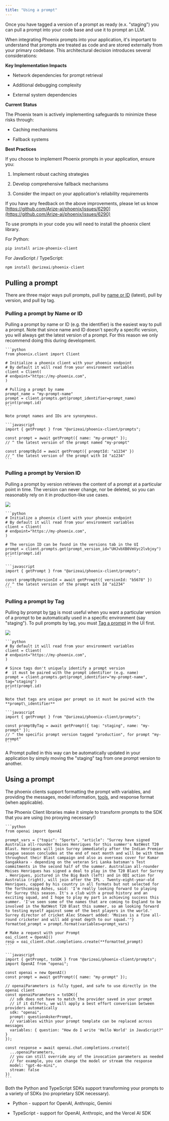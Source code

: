 ```yaml
---
title: "Using a prompt"
---
```


Once you have tagged a version of a prompt as ready (e.x. "staging") you can pull a prompt into your code base and use it to prompt an LLM.

<Accordion title="ℹ️ A caution about using prompts inside your application code">
When integrating Phoenix prompts into your application, it's important to understand that prompts are treated as code and are stored externally from your primary codebase. This architectural decision introduces several considerations:

**Key Implementation Impacts**

* Network dependencies for prompt retrieval

* Additional debugging complexity

* External system dependencies

**Current Status**

The Phoenix team is actively implementing safeguards to minimize these risks through:

* Caching mechanisms

* Fallback systems

**Best Practices**

If you choose to implement Phoenix prompts in your application, ensure you:

1. Implement robust caching strategies

2. Develop comprehensive fallback mechanisms

3. Consider the impact on your application's reliability requirements

If you have any feedback on the above improvements, please let us know [https://github.com/Arize-ai/phoenix/issues/6290](https://github.com/Arize-ai/phoenix/issues/6290)

</Accordion>

To use prompts in your code you will need to install the phoenix client library.

For Python:

```sh
pip install arize-phoenix-client
```

For JavaScript / TypeScript:

```javascript
npm install @arizeai/phoenix-client
```

## Pulling a prompt

There are three major ways pull prompts, pull by [name or ID](/phoenix/prompt-engineering/how-to-prompts/using-a-prompt#pulling-a-prompt-by-name-or-id) (latest), pull by version, and pull by tag.

### Pulling a prompt by Name or ID

Pulling a prompt by name or ID (e.g. the identifier) is the easiest way to pull a prompt. Note that since name and ID doesn't specify a specific version, you will always get the latest version of a prompt. For this reason we only recommend doing this during development.

<Tabs>

  <Tab title="Python">

    ```python
    from phoenix.client import Client

    # Initialize a phoenix client with your phoenix endpoint
    # By default it will read from your environment variables
    client = Client(
    # endpoint="https://my-phoenix.com",
    )

    # Pulling a prompt by name
    prompt_name = "my-prompt-name"
    prompt = client.prompts.get(prompt_identifier=prompt_name)
    print(prompt.id)
    ```

    Note prompt names and IDs are synonymous.

  </Tab>

  <Tab title ="TypeScript">

    ```javascript
    import { getPrompt } from "@arizeai/phoenix-client/prompts";

    const prompt = await getPrompt({ name: "my-prompt" });
    // ^ the latest version of the prompt named "my-prompt"

    const promptById = await getPrompt({ promptId: "a1234" })
    // ^ the latest version of the prompt with Id "a1234"
    ```

  </Tab>

</Tabs>

### Pulling a prompt by Version ID

Pulling a prompt by version retrieves the content of a prompt at a particular point in time. The version can never change, nor be deleted, so you can reasonably rely on it in production-like use cases.

<Frame caption="The ID of a specific prompt version can be found in the prompt history.">
  <img src="https://storage.googleapis.com/arize-phoenix-assets/assets/images/phoenix-docs-images/6c02bb6f-image.jpeg" />
</Frame>

<Tabs>

  <Tab title="Python">

    ```python
    # Initialize a phoenix client with your phoenix endpoint
    # By default it will read from your environment variables
    client = Client(
    # endpoint="https://my-phoenix.com",
    )

    # The version ID can be found in the versions tab in the UI
    prompt = client.prompts.get(prompt_version_id="UHJvbXB0VmVyc2lvbjoy")
    print(prompt.id)
    ```

  </Tab>

  <Tab title ="TypeScript">

    ```javascript
    import { getPrompt } from "@arizeai/phoenix-client/prompts";

    const promptByVersionId = await getPrompt({ versionId: "b5678" })
    // ^ the latest version of the prompt with Id "a1234"
    ```

  </Tab>

</Tabs>

### Pulling a prompt by Tag

Pulling by prompt by [tag](/phoenix/prompt-engineering/concepts-prompts/prompts-concepts#prompt-version-tag) is most useful when you want a particular version of a prompt to be automatically used in a specific environment (say "staging"). To pull prompts by tag, you must [Tag a prompt](/phoenix/prompt-engineering/how-to-prompts/tag-a-prompt) in the UI first.

<Frame caption="You can control the prompt version tags in the UI.">
  <img src="https://storage.googleapis.com/arize-phoenix-assets/assets/images/phoenix-docs-images/d216c9ac-image.jpeg" />
</Frame>


<Tabs>

  <Tab title="Python">

    ```python
    # By default it will read from your environment variables
    client = Client(
    # endpoint="https://my-phoenix.com",
    )

    # Since tags don't uniquely identify a prompt version
    #  it must be paired with the prompt identifier (e.g. name)
    prompt = client.prompts.get(prompt_identifier="my-prompt-name", tag="staging")
    print(prompt.id)
    ```

    Note that tags are unique per prompt so it must be paired with the **prompt\_identifier**

  </Tab>

  <Tab title ="TypeScript">

    ```javascript
    import { getPrompt } from "@arizeai/phoenix-client/prompts";

    const promptByTag = await getPrompt({ tag: "staging", name: "my-prompt" });
    // ^ the specific prompt version tagged "production", for prompt "my-prompt"
    ```

  </Tab>

</Tabs>

A Prompt pulled in this way can be automatically updated in your application by simply moving the "staging" tag from one prompt version to another.

## Using a prompt

The phoenix clients support formatting the prompt with variables, and providing the messages, model information, [tools](/phoenix/prompt-engineering/concepts-prompts/prompts-concepts#tools), and response format (when applicable).

The Phoenix Client libraries make it simple to transform prompts to the SDK that you are using (no proxying necessary!)

<Tabs>

  <Tab title="Python">

    ```python
    from openai import OpenAI

    prompt_vars = {"topic": "Sports", "article": "Surrey have signed Australia all-rounder Moises Henriques for this summer's NatWest T20 Blast. Henriques will join Surrey immediately after the Indian Premier League season concludes at the end of next month and will be with them throughout their Blast campaign and also as overseas cover for Kumar Sangakkara - depending on the veteran Sri Lanka batsman's Test commitments in the second half of the summer. Australian all-rounder Moises Henriques has signed a deal to play in the T20 Blast for Surrey . Henriques, pictured in the Big Bash (left) and in ODI action for Australia (right), will join after the IPL . Twenty-eight-year-old Henriques, capped by his country in all formats but not selected for the forthcoming Ashes, said: 'I'm really looking forward to playing for Surrey this season. It's a club with a proud history and an exciting squad, and I hope to play my part in achieving success this summer. 'I've seen some of the names that are coming to England to be involved in the NatWest T20 Blast this summer, so am looking forward to testing myself against some of the best players in the world.' Surrey director of cricket Alec Stewart added: 'Moises is a fine all-round cricketer and will add great depth to our squad.'"}
    formatted_prompt = prompt.format(variables=prompt_vars)

    # Make a request with your Prompt
    oai_client = OpenAI()
    resp = oai_client.chat.completions.create(**formatted_prompt)
    ```

  </Tab>

  <Tab title ="TypeScript">

    ```javascript
    import { getPrompt, toSDK } from "@arizeai/phoenix-client/prompts";
    import OpenAI from "openai";

    const openai = new OpenAI()
    const prompt = await getPrompt({ name: "my-prompt" });

    // openaiParameters is fully typed, and safe to use directly in the openai client
    const openaiParameters = toSDK({
      // sdk does not have to match the provider saved in your prompt
      // if it differs, we will apply a best effort conversion between providers automatically
      sdk: "openai",
      prompt: questionAskerPrompt,
      // variables within your prompt template can be replaced across messages
      variables: { question: "How do I write 'Hello World' in JavaScript?" }
    });

    const response = await openai.chat.completions.create({
      ...openaiParameters,
      // you can still override any of the invocation parameters as needed
      // for example, you can change the model or stream the response
      model: "gpt-4o-mini",
      stream: false
    })
    ```

  </Tab>

</Tabs>

Both the Python and TypeScript SDKs support transforming your prompts to a variety of SDKs (no proprietary SDK necessary).

* Python - support for OpenAI, Anthropic, Gemini

* TypeScript - support for OpenAI, Anthropic, and the Vercel AI SDK


